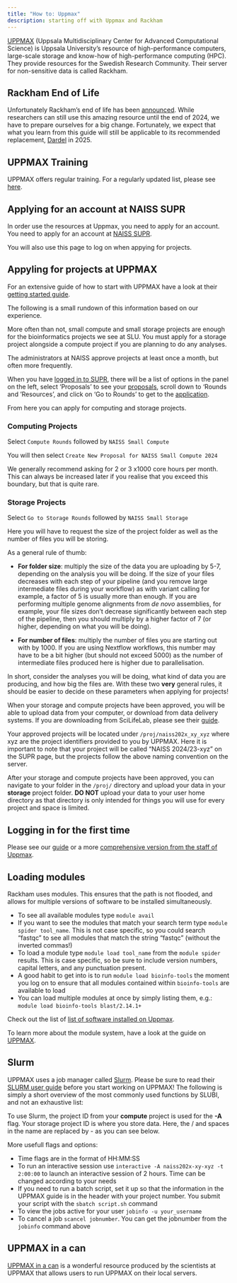 ```yaml
---
title: "How to: Uppmax"
description: starting off with Uppmax and Rackham
---
```


[UPPMAX](https://www.uppmax.uu.se/) (Uppsala Multidisciplinary Center for Advanced Computational Science) is Uppsala University's resource of high-performance computers, large-scale storage and know-how of high-performance computing (HPC). They provide resources for the Swedish Research Community. Their server for non-sensitive data is called Rackham. 

## Rackham End of Life
Unfortunately Rackham's end of life has been [announced](https://www.uppmax.uu.se/uppmax-news/?tarContentId=1069594). While researchers can still use this amazing resource until the end of 2024, we have to prepare ourselves for a big change. Fortunately, we expect that what you learn from this guide will still be applicable to its recommended replacement, [Dardel](https://www.pdc.kth.se/hpc-services/computing-systems/dardel-1.1043529) in 2025.



## UPPMAX Training
UPPMAX offers regular training. For a regularly updated list, please see [here](https://www.uppmax.uu.se/support/courses-and-workshops/).

## Applying for an account at NAISS SUPR

In order use the resources at Uppmax, you need to apply for an account. You need to apply for an account at [NAISS SUPR](https://supr.naiss.se/login/).

You will also use this page to log on when appying for projects.

## Appyling for projects at UPPMAX
For an extensive guide of how to start with UPPMAX have a look at their [getting started guide](https://www.uppmax.uu.se/support/getting-started/). 

The following  is a small rundown of this information based on our experience.

More often than not, small compute and small storage projects are enough for the bioinformatics projects we see at SLU. You must apply for a storage project alongside a compute project if you are planning to do any analyses.

The administrators at NAISS approve projects at least once a month, but often more frequently.

When you have [logged in to SUPR](https://supr.naiss.se/login/), there will be a list of options in the panel on the left, select 'Proposals' to see your [proposals](https://supr.naiss.se/proposal/), scroll down to 'Rounds and 'Resources', and click on 'Go to Rounds' to get to the [application](https://supr.naiss.se/round/?).

From here you can apply for computing and storage projects.

### Computing Projects
Select ```Compute Rounds``` followed by ```NAISS Small Compute```

You will then select ```Create New Proposal for NAISS Small Compute 2024``` 

We generally recommend asking for 2 or 3 x1000 core hours per month. This can always be increased later if you realise that you exceed this boundary, but that is quite rare.


### Storage Projects
Select ```Go to Storage Rounds``` followed by ```NAISS Small Storage```

Here you will have to request the size of the project folder as well as the number of files you will be storing.

As a general rule of thumb:

* **For folder size**: multiply the size of the data you are uploading by 5-7, depending on the analysis you will be doing. If the size of your files decreases with each step of your pipeline (and you remove large intermediate files during your workflow) as with variant calling for example, a factor of 5 is usually more than enough. If you are performing multiple genome alignments from *de novo* assemblies, for example, your file sizes don't decrease significantly between each step of the pipeline, then you should multiply by a higher factor of 7 (or higher, depending on what you will be doing).

* **For number of files**: multiply the number of files you are starting out with by 1000. If you are using Nextflow workflows, this number may have to be a bit higher (but should not exceed 5000) as the number of intermediate files produced here is higher due to parallelisation.


In short, consider the analyses you will be doing, what kind of data you are producing, and how big the files are. With these two **very** general rules, it should be easier to decide on these parameters when applying for projects!

When your storage and compute projects have been approved, you will be able to upload data from your computer, or download from data delivery systems. If you are downloading from SciLifeLab, please see their [guide](https://ngisweden.scilifelab.se/resources/data-delivery-dds/).

Your approved projects will be located under ```/proj/naiss202x_xy_xyz``` where xyz are the project identifiers provided to you by UPPMAX. Here it is important to note that your project will be called "NAISS 2024/23-xyz" on the SUPR page, but the projects follow the above naming convention on the server.

After your storage and compute projects have been approved, you can navigate to your folder in the ```/proj/``` directory and upload your data in your **storage** project folder. **DO NOT** upload your data to your user home directory as that directory is only intended for things you will use for every project and space is limited.

## Logging in for the first time
Please see our [guide](https://www.slubi.se/learning-resources.html) or a more [comprehensive version from the staff of Uppmax](https://www.uppmax.uu.se/support/user-guides/guide--first-login-to-uppmax/).

## Loading modules
Rackham uses modules. This ensures that the path is not flooded, and allows for multiple versions of software to be installed simultaneously. 

* To see all available modules type ```module avail``` 
* If you want to see the modules that match your search term type ```module spider tool_name```. This is not case specific, so you could search "fastqc" to see all modules that match the string "fastqc" (without the inverted commas!)
* To load a module type ```module load tool_name``` from the ```module spider``` results. This is case specific, so be sure to include version numbers, capital letters, and any punctuation present.
* A good habit to get into is to run ```module load bioinfo-tools``` the moment you log on to ensure that all modules contained within ```bioinfo-tools``` are available to load
* You can load multiple modules at once by simply listing them, e.g.: ```module load bioinfo-tools blast/2.14.1+```


Check out the list of [list of software installed on Uppmax](https://www.uppmax.uu.se/resources/software/installed-software/). 

To learn more about the module system, have a look at the guide on [UPPMAX](https://www.uppmax.uu.se/resources/software/module-system/).

##  Slurm
UPPMAX uses a job manager called [Slurm](https://slurm.schedmd.com/documentation.html). Please be sure to read their [SLURM user guide](https://www.uppmax.uu.se/support/user-guides/slurm-user-guide/) before you start working on UPPMAX! The following is simply a short overview of the most commonly used functions by SLUBI, and not an exhaustive list:

To use Slurm, the project ID from your **compute** project is used for the **-A** flag. Your storage project ID is where you store data. Here, the / and spaces in the name are replaced by - as you can see below.

More usefull flags and options:

* Time flags are in the format of HH:MM:SS
* To run an interactive session use ```interactive -A naiss202x-xy-xyz -t 2:00:00``` to launch an interactive session of 2 hours. Time can be changed according to your needs
* If you need to run a batch script, set it up so that the information in the UPPMAX guide is in the header with your project number. You submit your script with the ```sbatch script.sh``` command
* To view the jobs active for your user ```jobinfo -u your_username```
* To cancel a job ```scancel jobnumber```. You can get the jobnumber from the ```jobinfo``` command above

## UPPMAX in a can

[UPPMAX in a can](https://github.com/UPPMAX/uppmax_in_a_can) is a wonderful resource produced by the scientists at UPPMAX that allows users to run UPPMAX on their local servers.
